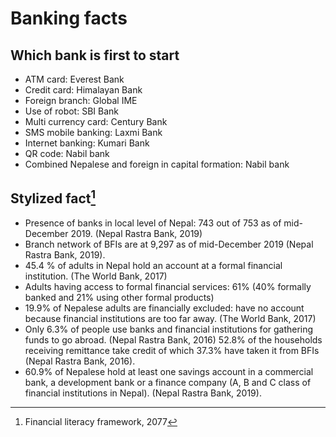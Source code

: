 # Banking facts

## Which bank is first to start

- ATM card: Everest Bank
- Credit card: Himalayan Bank
- Foreign branch: Global IME
- Use of robot: SBI Bank
- Multi currency card: Century Bank
- SMS mobile banking: Laxmi Bank
- Internet banking: Kumari Bank
- QR code: Nabil bank
- Combined Nepalese and foreign in capital formation: Nabil bank

## Stylized fact^[Financial literacy framework, 2077]

- Presence of banks in local level of Nepal: 743 out of 753 as of mid-December 2019. (Nepal Rastra Bank, 2019)
- Branch network of BFIs are at 9,297 as of mid-December 2019 (Nepal Rastra Bank, 2019).
- 45.4 % of adults in Nepal hold an account at a formal financial institution. (The World Bank, 2017)
- Adults having access to formal financial services: 61% (40% formally banked and 21% using other formal products)
- 19.9% of Nepalese adults are financially excluded: have no account because financial institutions are too far away. (The World Bank, 2017)
- Only 6.3% of people use banks and financial institutions for gathering funds to go abroad. (Nepal Rastra Bank, 2016) 52.8% of the households receiving remittance take credit of which 37.3% have taken it from BFIs (Nepal Rastra Bank, 2016).
- 60.9% of Nepalese hold at least one savings account in a commercial bank, a development bank or a finance company (A, B and C class of financial institutions in Nepal). (Nepal Rastra Bank, 2019).


